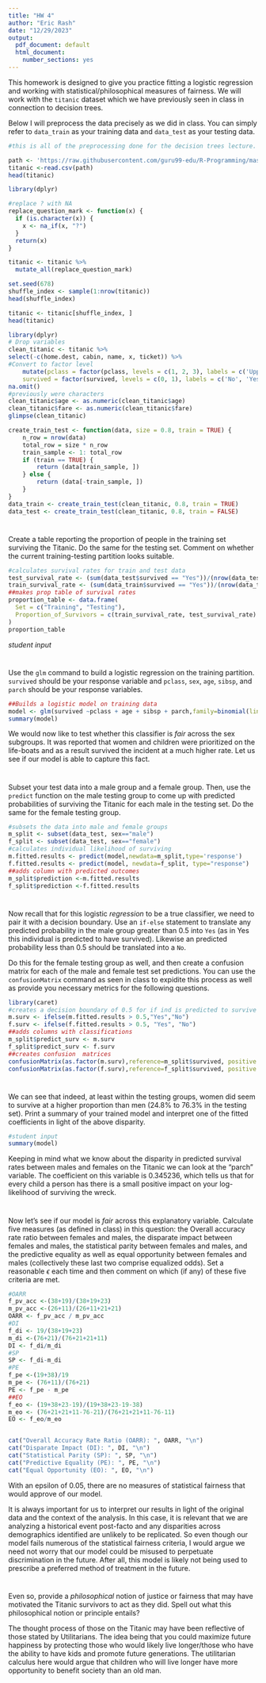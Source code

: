 ---
title: "HW 4"
author: "Eric Rash"
date: "12/29/2023"
output:
  pdf_document: default
  html_document:
    number_sections: yes
---

This homework is designed to give you practice fitting a logistic regression and working with statistical/philosophical measures of fairness.  We will work with the `titanic` dataset which we have previously seen in class in connection to decision trees.  

Below I will preprocess the data precisely as we did in class.  You can simply refer to `data_train` as your training data and `data_test` as your testing data.  




```{r}

#this is all of the preprocessing done for the decision trees lecture.  

path <- 'https://raw.githubusercontent.com/guru99-edu/R-Programming/master/titanic_data.csv'
titanic <-read.csv(path)
head(titanic)

library(dplyr)

#replace ? with NA
replace_question_mark <- function(x) {
  if (is.character(x)) {
    x <- na_if(x, "?")
  }
  return(x)
}

titanic <- titanic %>%
  mutate_all(replace_question_mark)

set.seed(678)
shuffle_index <- sample(1:nrow(titanic))
head(shuffle_index)

titanic <- titanic[shuffle_index, ]
head(titanic)

library(dplyr)
# Drop variables
clean_titanic <- titanic %>%
select(-c(home.dest, cabin, name, x, ticket)) %>% 
#Convert to factor level
    mutate(pclass = factor(pclass, levels = c(1, 2, 3), labels = c('Upper', 'Middle', 'Lower')),
    survived = factor(survived, levels = c(0, 1), labels = c('No', 'Yes'))) %>%
na.omit()
#previously were characters
clean_titanic$age <- as.numeric(clean_titanic$age)
clean_titanic$fare <- as.numeric(clean_titanic$fare)
glimpse(clean_titanic)

create_train_test <- function(data, size = 0.8, train = TRUE) {
    n_row = nrow(data)
    total_row = size * n_row
    train_sample <- 1: total_row
    if (train == TRUE) {
        return (data[train_sample, ])
    } else {
        return (data[-train_sample, ])
    }
}
data_train <- create_train_test(clean_titanic, 0.8, train = TRUE)
data_test <- create_train_test(clean_titanic, 0.8, train = FALSE)

```

#
Create a table reporting the proportion of people in the training set surviving the Titanic.  Do the same for the testing set.  Comment on whether the current training-testing partition looks suitable.  

```{r}
#calculates survival rates for train and test data
test_survival_rate <- (sum(data_test$survived == "Yes"))/(nrow(data_test))
train_survival_rate <- (sum(data_train$survived == "Yes"))/(nrow(data_train))
##makes prop table of survival rates
proportion_table <- data.frame(
  Set = c("Training", "Testing"),
  Proportion_of_Survivors = c(train_survival_rate, test_survival_rate)
)
proportion_table
```

*student input*

#
Use the `glm` command to build a logistic regression on the training partition.  `survived` should be your response variable and `pclass`, `sex`, `age`, `sibsp`, and `parch` should be your response variables.  

```{r}
##Builds a logistic model on training data
model <- glm(survived ~pclass + age + sibsp + parch,family=binomial(link='logit'),data=data_train)
summary(model)
```

We would now like to test whether this classifier is *fair* across the sex subgroups.  It was reported that women and children were prioritized on the life-boats and as a result survived the incident at a much higher rate.  Let us see if our model is able to capture this fact.  

#

Subset your test data into a male group and a female group.  Then, use the `predict` function on the male testing group to come up with predicted probabilities of surviving the Titanic for each male in the testing set.  Do the same for the female testing group.  

```{r}
#subsets the data into male and female groups
m_split <- subset(data_test, sex=="male")
f_split <- subset(data_test, sex=="female")
#calculates individual likelihood of surviving
m.fitted.results <- predict(model,newdata=m_split,type='response')
f.fitted.results <- predict(model, newdata=f_split, type="response")
##adds column with predicted outcomes
m_split$prediction <-m.fitted.results
f_split$prediction <-f.fitted.results
```

# 

Now recall that for this logistic *regression* to be a true classifier, we need to pair it with a decision boundary.  Use an `if-else` statement to translate any predicted probability in the male group greater than $0.5$ into `Yes` (as in Yes this individual is predicted to have survived).  Likewise an predicted probability less than $0.5$ should be translated into a `No`.  

Do this for the female testing group as well, and then create a confusion matrix for each of the male and female test set predictions.  You can use the `confusionMatrix` command as seen in class to expidite this process as well as provide you necessary metrics for the following questions.  

```{r}
library(caret)
#creates a decision boundary of 0.5 for if ind is predicted to survive or not
m.surv <- ifelse(m.fitted.results > 0.5,"Yes","No")
f.surv <- ifelse(f.fitted.results > 0.5, "Yes", "No")
##adds columns with classifications
m_split$predict_surv <- m.surv
f_split$predict_surv <- f.surv
##creates confusion  matrices
confusionMatrix(as.factor(m.surv),reference=m_split$survived, positive = "Yes")
confusionMatrix(as.factor(f.surv),reference=f_split$survived, positive = "Yes")
```

#
We can see that indeed, at least within the testing groups, women did seem to survive at a higher proportion than men (24.8\% to 76.3\% in the testing set).  Print a summary of your trained model and interpret one of the fitted coefficients in light of the above disparity.  

```{r}
#student input
summary(model)
```

Keeping in mind what we know about the disparity in predicted survival rates between males and females on the Titanic we can look at the "parch" variable. The coefficient on this variable is 0.345236, which tells us that for every child a person has there is a small positive impact on your log-likelihood of surviving the wreck.


#

Now let's see if our model is *fair* across this explanatory variable.  Calculate five measures (as defined in class) in this question: the Overall accuracy rate ratio between females and males, the disparate impact between females and males, the statistical parity between females and males, and the predictive equality as well as equal opportunity between females and males (collectively these last two comprise equalized odds).  Set a reasonable $\epsilon$ each time and then comment on which (if any) of these five criteria are met.  


```{r}
#OARR
f_pv_acc <-(38+19)/(38+19+23)
m_pv_acc <-(26+11)/(26+11+21+21)
OARR <- f_pv_acc / m_pv_acc
#DI
f_di <- 19/(38+19+23)
m_di <-(76+21)/(76+21+21+11)
DI <- f_di/m_di
#SP
SP <- f_di-m_di
#PE
f_pe <-(19+38)/19
m_pe <- (76+11)/(76+21)
PE <- f_pe - m_pe
##EO
f_eo <- (19+38+23-19)/(19+38+23-19-38)
m_eo <- (76+21+21+11-76-21)/(76+21+21+11-76-11)
EO <- f_eo/m_eo


cat("Overall Accuracy Rate Ratio (OARR): ", OARR, "\n")
cat("Disparate Impact (DI): ", DI, "\n")
cat("Statistical Parity (SP): ", SP, "\n")
cat("Predictive Equality (PE): ", PE, "\n")
cat("Equal Opportunity (EO): ", EO, "\n")
```

With an epsilon of 0.05, there are no measures of statistical fairness that would approve of our model. 

It is always important for us to interpret our results in light of the original data and the context of the analysis.  In this case, it is relevant that we are analyzing a historical event post-facto and any disparities across demographics identified are unlikely to be replicated.  So even though our model fails numerous of the statistical fairness criteria, I would argue we need not worry that our model could be misused to perpetuate discrimination in the future.  After all, this model is likely not being used to prescribe a preferred method of treatment in the future.  


#

Even so, provide a *philosophical* notion of justice or fairness that may have motivated the Titanic survivors to act as they did. Spell out what this philosophical notion or principle entails?

The thought process of those on the Titanic may have been reflective of those stated by Utilitarians. The idea being that you could maximize future happiness by protecting those who would likely live longer/those who have the ability to have kids and promote future generations. The utilitarian calculus here would argue that children who will live longer have more opportunity to benefit society than an old man. 
